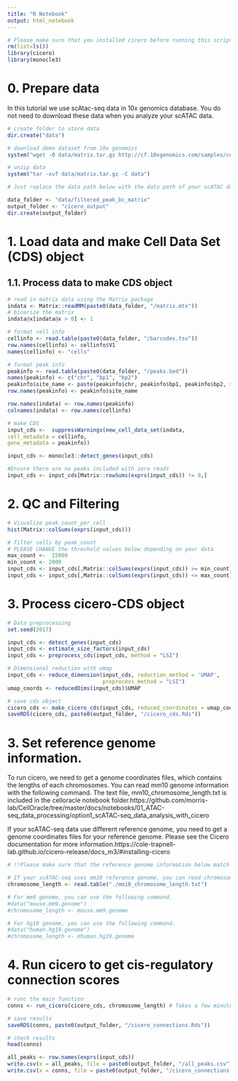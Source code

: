 ```yaml
---
title: "R Notebook"
output: html_notebook
---
```


```r
# Please make sure that you installed cicero before running this script
rm(list=ls())
library(cicero)
library(monocle3)

```
# 0. Prepare data
 In this tutorial we use scAtac-seq data in 10x genomics database.
 You do not need to download these data when you analyze your scATAC data. 
```r
# create folder to store data
dir.create("data")

# download demo dataset from 10x genomics 
system("wget -O data/matrix.tar.gz http://cf.10xgenomics.com/samples/cell-atac/1.1.0/atac_v1_E18_brain_fresh_5k/atac_v1_E18_brain_fresh_5k_filtered_peak_bc_matrix.tar.gz")

# unzip data
system("tar -xvf data/matrix.tar.gz -C data")
```
```r
# Just replace the data path below with the data path of your scATAC data if you have your scATAC data.

data_folder <- "data/filtered_peak_bc_matrix"
output_folder <- "cicero_output"
dir.create(output_folder)
```


# 1. Load data and make Cell Data Set (CDS) object 

## 1.1. Process data to make CDS object
```r
# read in matrix data using the Matrix package
indata <- Matrix::readMM(paste0(data_folder, "/matrix.mtx")) 
# binarize the matrix
indata@x[indata@x > 0] <- 1

# format cell info
cellinfo <- read.table(paste0(data_folder, "/barcodes.tsv"))
row.names(cellinfo) <- cellinfo$V1
names(cellinfo) <- "cells"

# format peak info
peakinfo <- read.table(paste0(data_folder, "/peaks.bed"))
names(peakinfo) <- c("chr", "bp1", "bp2")
peakinfo$site_name <- paste(peakinfo$chr, peakinfo$bp1, peakinfo$bp2, sep="_")
row.names(peakinfo) <- peakinfo$site_name

row.names(indata) <- row.names(peakinfo)
colnames(indata) <- row.names(cellinfo)

# make CDS
input_cds <-  suppressWarnings(new_cell_data_set(indata,
cell_metadata = cellinfo,
gene_metadata = peakinfo))

input_cds <- monocle3::detect_genes(input_cds)

#Ensure there are no peaks included with zero reads
input_cds <- input_cds[Matrix::rowSums(exprs(input_cds)) != 0,] 
```

# 2. QC and Filtering
```r
# Visualize peak_count_per_cell
hist(Matrix::colSums(exprs(input_cds)))


```
```r
# filter cells by peak_count
# PLEASE CHANGE the threshold values below depending on your data
max_count <-  15000
min_count <- 2000
input_cds <- input_cds[,Matrix::colSums(exprs(input_cds)) >= min_count] 
input_cds <- input_cds[,Matrix::colSums(exprs(input_cds)) <= max_count] 

```



# 3. Process cicero-CDS object
```r
# Data preprocessing
set.seed(2017)

input_cds <- detect_genes(input_cds)
input_cds <- estimate_size_factors(input_cds)
input_cds <- preprocess_cds(input_cds, method = "LSI")

# Dimensional reduction with umap
input_cds <- reduce_dimension(input_cds, reduction_method = 'UMAP', 
                              preprocess_method = "LSI")
umap_coords <- reducedDims(input_cds)$UMAP

# save cds object
cicero_cds <- make_cicero_cds(input_cds, reduced_coordinates = umap_coords)
saveRDS(cicero_cds, paste0(output_folder, "/cicero_cds.Rds"))
```

# 3. Set reference genome information. 
To run cicero, we need to get a genome coordinates files, which contains the lengths of each chromosomes.
You can read mm10 genome information with the following command. 
The text file, mm10_chromosome_length.txt is included in the celloracle notebook folder.https://github.com/morris-lab/CellOracle/tree/master/docs/notebooks/01_ATAC-seq_data_processing/option1_scATAC-seq_data_analysis_with_cicero

If your scATAC-seq data use different reference genome, you need to get a genome coordinates files for your reference genome. Please see the Cicero documentation for more information.https://cole-trapnell-lab.github.io/cicero-release/docs_m3/#installing-cicero

```r
# !!Please make sure that the reference genome information below match the reference genome of your scATAC-seq data.

# If your scATAC-seq uses mm10 reference genome, you can read chromosome length file with the following command.
chromosome_length <- read.table("./mm10_chromosome_length.txt")

# For mm9 genome, you can use the following command.
#data("mouse.mm9.genome")
#chromosome_length <- mouse.mm9.genome

# For hg19 genome, you can use the following command.
#data("human.hg19.genome")
#chromosome_length <- mhuman.hg19.genome

```

# 4. Run cicero to get cis-regulatory connection scores
```r
# runc the main function
conns <- run_cicero(cicero_cds, chromosome_length) # Takes a few minutes to run

# save results
saveRDS(conns, paste0(output_folder, "/cicero_connections.Rds"))

# check results
head(conns)
```

```r
all_peaks <- row.names(exprs(input_cds))
write.csv(x = all_peaks, file = paste0(output_folder, "/all_peaks.csv"))
write.csv(x = conns, file = paste0(output_folder, "/cicero_connections.csv"))

```


